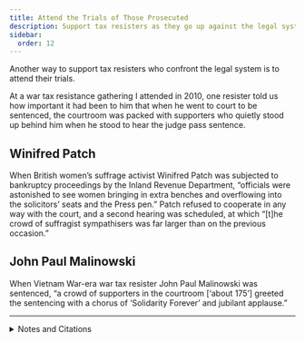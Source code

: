 ```yaml
---
title: Attend the Trials of Those Prosecuted
description: Support tax resisters as they go up against the legal system by attending their trials.
sidebar:
  order: 12
---
```


Another way to support tax resisters who confront the legal system is to attend their trials.

At a war tax resistance gathering I attended in 2010, one resister told us how important it had been to him that when he went to court to be sentenced, the courtroom was packed with supporters who quietly stood up behind him when he stood to hear the judge pass sentence.

## <Badge text="Example" size="medium" /> Winifred Patch

When British women’s suffrage activist Winifred Patch was subjected to bankruptcy proceedings by the Inland Revenue Department, “officials were astonished to see women bringing in extra benches and overflowing into the solicitors’ seats and the Press pen.”
Patch refused to cooperate in any way with the court, and a second hearing was scheduled, at which “[t]he crowd of suffragist sympathisers was far larger than on the previous occasion.”

## <Badge text="Example" size="medium" /> John Paul Malinowski

When Vietnam War-era war tax resister John Paul Malinowski was sentenced, “a crowd of supporters in the courtroom [‘about 175’] greeted the sentencing with a chorus of ‘Solidarity Forever’ and jubilant applause.”

<Aside type="wikipedia" title="Wikipedia">
  <WikipediaBadge title="Women’s suffrage in the United Kingdom" url="https://en.wikipedia.org/wiki/Women%27s_suffrage_in_the_United_Kingdom" />
  <WikipediaBadge title="Inland Revenue" />
  <WikipediaBadge title="Vietnam War" />
</Aside>

---

<details>
<summary>Notes and Citations</summary>

* [“Dr. Patch’s Tax Resistance”](https://news.google.com/newspapers?id=9jg8AAAAIBAJ&sjid=_ikMAAAAIBAJ&pg=4160,3502926) <i>The Vote</i> 9 February 1917, p. 109
* [“No Vote No Tax”](https://news.google.com/newspapers?id=-Tg8AAAAIBAJ&sjid=_ikMAAAAIBAJ&pg=2588,3610794) <i>The Vote</i> 2 March 1917, p. 134
* [“War Resister Sent To Jail On Income Tax”](https://books.google.com/books?id=35ZeAAAAIBAJ&pg=PA16&article_id=7176,4224617#v=onepage&q&f=false) <i>The Gettysburg Times</i> 19 April 1972, p. 16

</details>
